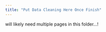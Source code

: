 ```yaml
---
title: "Put Data Cleaning Here Once Finish"
---
```


will likely need multiple pages in this folder...!